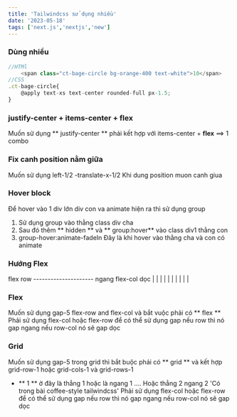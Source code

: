 ```yaml
---
title: 'Tailwindcss sử dụng nhiều'
date: '2023-05-18'
tags: ['next.js','nextjs','new']
---
```


### Dùng nhiều 
```ts 
//HTMl
    <span class="ct-bage-circle bg-orange-400 text-white">10</span>
//CSS
.ct-bage-circle{
    @apply text-xs text-center rounded-full px-1.5;
}
```
<CustomImage src="https://raw.githubusercontent.com/asdiop159752/BlogPost/master/images/bage-cricle.png" alt="Warning: bage-cricle" />

### justify-center + items-center + flex
Muốn sử dụng ** justify-center ** phải kết hợp với items-center + **flex** ==> 1 combo

### Fix canh position nằm giữa
Muốn sử dụng 
 left-1/2 -translate-x-1/2 Khi dung position muon canh giua

### Hover block
Để hover vào 1 div lớn div con va animate hiện ra thì sử dụng group
 1. Sử dụng group vào thằng class div cha 
 2. Sau đó thêm ** hidden ** và ** group:hover**  vào class div1 thằng con 
 3. group-hover:animate-fadeIn Đây là khi hover vào thằng cha và con có animate

### Hướng Flex
flex row --------------------- ngang
flex-col dọc
 |
 |
 |
 |
 |
 |
 |
 |
 |
 |
### Flex
Muốn sử dụng gap-5 flex-row and flex-col và bắt vuộc phải có ** flex **
Phải sử dụng flex-col hoặc flex-row để có thể sử dụng gap nếu row thì nó gap ngang nếu row-col nó sẽ gap dọc  

### Grid
 Muốn sử dụng gap-5 trong grid thì bắt buộc phải có ** grid ** và kết hợp grid-row-1 hoặc grid-cols-1 và grid-rows-1 
 - ** 1 ** ở đây là thẳng 1 hoặc là ngang 1 .... Hoặc thẳng 2 ngang 2 'Có trong bài coffee-style tailwindcss'
Phải sử dụng flex-col hoặc flex-row để có thể sử dụng gap nếu row thì nó gap ngang nếu row-col nó sẽ gap dọc 

